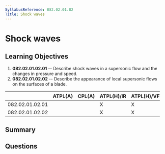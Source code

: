 ```yaml
---
SyllabusReference: 082.02.01.02
Title: Shock waves
---
```


# Shock waves

## Learning Objectives

1. **082.02.01.02.01** -- Describe shock waves in a supersonic flow and the
   changes in pressure and speed.
2. **082.02.01.02.02** -- Describe the appearance of local supersonic flows on the
   surfaces of a blade.

|                 | ATPL(A) | CPL(A) | ATPL(H)/IR | ATPL(H)/VFR | CPL(H) | IR  | CBIR(A) |
| --------------- | ------- | ------ | ---------- | ----------- | ------ | --- | ------- |
| 082.02.01.02.01 |         |        | X          | X           | X      |     |         |
| 082.02.01.02.02 |         |        | X          | X           | X      |     |         |

## Summary

## Questions
